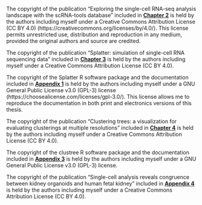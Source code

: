 The copyright of the publication "Exploring the single-cell RNA-seq analysis
landscape with the scRNA-tools database" included in **[Chapter 2](#tools)**
is held by the authors including myself under a Creative Commons Attribution
License (CC BY 4.0) (https://creativecommons.org/licenses/by/4.0/). This
license permits unrestricted use, distribution and reproduction in any medium,
provided the original authors and source are credited.

The copyright of the publication "Splatter: simulation of single-cell RNA
sequencing data" included in **[Chapter 3](#simulation)** is held by the
authors including myself under a Creative Commons Attribution License (CC BY
4.0).

The copyright of the Splatter R software package and the documentation included
in **[Appendix 1](#splatter-docs)** is held by the authors including myself
under a GNU General Public License v3.0 (GPL-3) license
(https://choosealicense.com/licenses/gpl-3.0/). This license allows me to
reproduce the documentation in both print and electronics versions of this
thesis.

The copyright of the publication "Clustering trees: a visualization for
evaluating clusterings at multiple resolutions" included in
**[Chapter 4](#clust-trees)** is held by the authors including myself under a
Creative Commons Attribution License (CC BY 4.0).

The copyright of the clustree R software package and the documentation included
in **[Appendix 3](#clustree-docs)** is held by the authors including myself
under a GNU General Public License v3.0 (GPL-3) license.

The copyright of the publication "Single-cell analysis reveals congruence
between kidney organoids and human fetal kidney" included in
**[Appendix 4](#organoid-paper)** is held by the authors including myself under
a Creative Commons Attribution License (CC BY 4.0).
